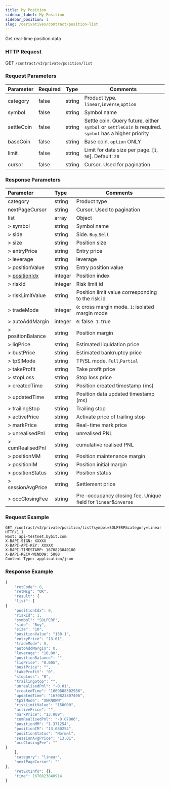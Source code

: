 ```yaml
---
title: My Position
sidebar_label: My Position
sidebar_position: 1
slug: /derivatives/contract/position-list
---
```



Get real-time position data

### HTTP Request
GET `/contract/v3/private/position/list`

### Request Parameters
| Parameter | Required | Type | Comments|
|:----- |:-------|:-----|------ |
|category |false |string |Product type. `linear`,`inverse`,`option` |
|symbol |false |string |Symbol name |
|settleCoin |false |string |Settle coin. Query future, either `symbol` or `settleCoin` is required. `symbol` has a higher priority |
|baseCoin |false |string |Base coin. `option` ONLY |
|limit |false |string |Limit for data size per page. [`1`, `50`]. Default: `20`|
|cursor |false |string |Cursor. Used for pagination |

### Response Parameters
| Parameter | Type | Comments|
|:----- |:-----|------ |
|category |string |Product type |
|nextPageCursor |string |Cursor. Used to pagination |
|list |array |Object |
|> symbol |string |Symbol name |
|> side |string |Side. `Buy`,`Sell` |
|> size |string |Position size |
|> entryPrice |string |Entry price |
|> leverage |string |leverage |
|> positionValue |string |Entry position value |
|> [positionIdx](../enum#positionidx) |integer |Position index|
|> riskId |integer |Risk limit id |
|> riskLimitValue |string |Position limit value corresponding to the risk id |
|> tradeMode |integer |`0`: cross margin mode. `1`: isolated margin mode |
|> autoAddMargin |integer |`0`: false. `1`: true |
|> positionBalance |string |Position margin |
|> liqPrice |string |Estimated liquidation price |
|> bustPrice |string |Estimated bankruptcy price |
|> tpSlMode |string |TP/SL mode. `Full`,`Partial` |
|> takeProfit |string |Take profit price |
|> stopLoss |string |Stop loss price |
|> createdTime |string |Position created timestamp (ms) |
|> updatedTime |string |Position data updated timestamp (ms) |
|> trailingStop |string |Trailing stop |
|> activePrice |string |Activate price of trailing stop |
|> markPrice |string |Real-time mark price |
|> unrealisedPnl |string |unrealised PNL |
|> cumRealisedPnl |string |cumulative realised PNL |
|> positionMM |string |Position maintenance margin |
|> positionIM |string |Position initial margin |
|> positionStatus |string |Position status |
|> sessionAvgPrice |string |Settlement price |
|> occClosingFee |string |Pre-occupancy closing fee. Unique field for `linear`&`inverse`|

### Request Example

<Tabs>
<TabItem value="console-linear" label="linear">

```http
GET /contract/v3/private/position/list?symbol=SOLPERP&category=linear HTTP/1.1
Host: api-testnet.bybit.com
X-BAPI-SIGN: XXXXX
X-BAPI-API-KEY: XXXXX
X-BAPI-TIMESTAMP: 1670823840100
X-BAPI-RECV-WINDOW: 5000
Content-Type: application/json
```

</TabItem>
</Tabs>

### Response Example

<Tabs>
<TabItem value="js linear" label="linear">

```javascript
{
    "retCode": 0,
    "retMsg": "OK",
    "result": {
    "list": [
{
    "positionIdx": 0,
    "riskId": 1,
    "symbol": "SOLPERP",
    "side": "Buy",
    "size": "10",
    "positionValue": "130.1",
    "entryPrice": "13.01",
    "tradeMode": 0,
    "autoAddMargin": 0,
    "leverage": "10.00",
    "positionBalance": "",
    "liqPrice": "0.005",
    "bustPrice": "",
    "takeProfit": "0",
    "stopLoss": "0",
    "trailingStop": "",
    "unrealisedPnl": "-0.01",
    "createdTime": "1669888302986",
    "updatedTime": "1670823807496",
    "tpSlMode": "UNKNOWN",
    "riskLimitValue": "150000",
    "activePrice": "",
    "markPrice": "13.009",
    "cumRealisedPnl": "-0.07806",
    "positionMM": "1.371254",
    "positionIM": "13.080254",
    "positionStatus": "Normal",
    "sessionAvgPrice": "13.01",
    "occClosingFee": ""
}
    ],
    "category": "linear",
    "nextPageCursor": ""
},
    "retExtInfo": {},
    "time": 1670823840914
}
```
</TabItem>
</Tabs>
